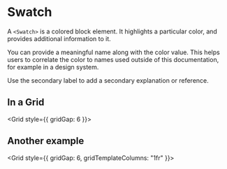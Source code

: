 
# Swatch

A `<Swatch>` is a colored block element.
It highlights a particular color, and provides additional information to it.

<Swatch value="#FF00FF" />

You can provide a meaningful name along with the color value.
This helps users to correlate the color to names used outside of this documentation, for example in a design system.

<Swatch value="#FF00FF" name="Primary" />

Use the secondary label to add a secondary explanation or reference.

<Swatch value="#FF00FF" name="Primary" ancestry="Red 700"/>

## In a Grid

<Grid style={{ gridGap: 6 }}>
  <Swatch value="#0E5A8A" contrastValue="#FFFFFF" name="@blue1" />
  <Swatch value="#106BA3" contrastValue="#FFFFFF" name="@blue2" />
  <Swatch value="#137CBD" contrastValue="#FFFFFF" name="@blue3" />
  <Swatch value="#2B95D6" contrastValue="#000000" name="@blue4" />
  <Swatch value="#48AFF0" contrastValue="#000000" name="@blue5" />
</Grid>

## Another example

<Grid style={{ gridGap: 6, gridTemplateColumns: "1fr" }}>
  <Swatch value="#F58221" name="Access" ancestry="Orange 300" />
  <Swatch value="#D9418D" name="Use" ancestry="Red 500" />
  <Swatch value="#B87AF2" name="Innovation" ancestry="Violett 500" />
  <Swatch value="#4188D9" name="Jobs" ancestry="Blue 500" />
  <Swatch value="#4AE6CC" name="Society" ancestry="…" />
  <Swatch value="#1FD35B" name="Trust" ancestry="Green 400" />
  <Swatch value="#C4D534" name="Market Openness" ancestry="…" />
</Grid>
